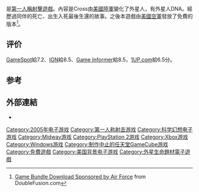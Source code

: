{{NoteTA
| G1=Games
}}
{{Infobox VG
| title = 51區大戰外星人
| image =
| english = Area 51
| developer = [[Midway_Austin|Midway Austin]]
| publisher = [[Midway_Games|Midway Games]]
| designer = 
| engine =
| released = {{vgrelease new|NA|2005年4月25日|EU|2005年5月27日|AU|2005年5月26日}}
| genre = [[第一人稱射擊遊戲|第一人稱射擊]]
| modes = [[单人电子游戏|單人]]、[[多人电子游戏|多人]]
| platforms = [[PlayStation_2|PlayStation 2]]、[[Xbox_(遊戲機)|Xbox]]、[[Microsoft_Windows|Windows]]
}}

{{vgname|51區大戰外星人|en=Area 51}}是[[第一人稱射擊遊戲|第一人稱射擊遊戲]]。內容是Cross由[[美國陸軍|美國陸軍]]變化了外星人，有外星人DNA。經歷過同伴的死亡、出生入死最後生還的故事。之後本遊戲由[[美國空軍|美國空軍]]發放了免費的版本<ref>[http://extcamp.doublefusion.com/US_Air_Force/Game_Download_Sponsored_by_Air_Force.htm Game Bundle Download Sponsored by Air Force] {{Wayback|url=http://extcamp.doublefusion.com/US_Air_Force/Game_Download_Sponsored_by_Air_Force.htm |date=20100223215927 }} from DoubleFusion.com</ref>。

== 评价 ==
[[GameSpot|GameSpot]]給7.2、[[IGN|IGN]]給8.5、[[Game_Informer|Game Informer]]給8.5，[[1UP.com|1UP.com]]給6.5分。

== 参考 ==
{{Reflist}}

== 外部連結 ==
*{{moby game|id=/area-51_|name=51區大戰外星人}}

{{DEFAULTSORT:Area 51}}
[[Category:2005年电子游戏|Category:2005年电子游戏]]
[[Category:第一人称射击游戏|Category:第一人称射击游戏]]
[[Category:科学幻想电子游戏|Category:科学幻想电子游戏]]
[[Category:Midway游戏|Category:Midway游戏]]
[[Category:PlayStation_2游戏|Category:PlayStation 2游戏]]
[[Category:Xbox游戏|Category:Xbox游戏]]
[[Category:Windows游戏|Category:Windows游戏]]
[[Category:制作中止的任天堂GameCube游戏|Category:制作中止的任天堂GameCube游戏]]
[[Category:免費遊戲|Category:免費遊戲]]
[[Category:美国背景电子游戏|Category:美国背景电子游戏]]
[[Category:外星生命題材電子遊戲|Category:外星生命題材電子遊戲]]

{{fps-videogame-stub}}